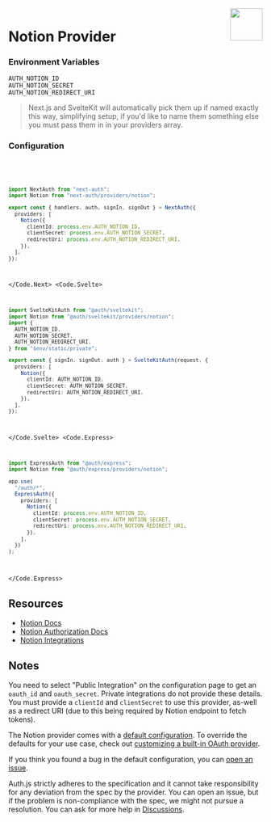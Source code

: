 
<img align="right" src="/img/providers/notion.svg" height="64" width="64" />

# Notion Provider

### Environment Variables

```
AUTH_NOTION_ID
AUTH_NOTION_SECRET
AUTH_NOTION_REDIRECT_URI
```

> Next.js and SvelteKit will automatically pick them up if named exactly this way, simplifying
> setup, if you'd like to name them something else you must pass them in in your providers array.

### Configuration

<Code>
  <Code.Next>

```ts filename="/auth.ts"
import NextAuth from "next-auth";
import Notion from "next-auth/providers/notion";

export const { handlers, auth, signIn, signOut } = NextAuth({
  providers: [
    Notion({
      clientId: process.env.AUTH_NOTION_ID,
      clientSecret: process.env.AUTH_NOTION_SECRET,
      redirectUri: process.env.AUTH_NOTION_REDIRECT_URI,
    }),
  ],
});
```

  </Code.Next>
  <Code.Svelte>

```ts filename="/auth.ts"
import SvelteKitAuth from "@auth/sveltekit";
import Notion from "@auth/sveltekit/providers/notion";
import {
  AUTH_NOTION_ID,
  AUTH_NOTION_SECRET,
  AUTH_NOTION_REDIRECT_URI,
} from "$env/static/private";

export const { signIn, signOut, auth } = SvelteKitAuth(request, {
  providers: [
    Notion({
      clientId: AUTH_NOTION_ID,
      clientSecret: AUTH_NOTION_SECRET,
      redirectUri: AUTH_NOTION_REDIRECT_URI,
    }),
  ],
});
```

  </Code.Svelte>
  <Code.Express>

```ts filename="/src/app.ts"
import ExpressAuth from "@auth/express";
import Notion from "@auth/express/providers/notion";

app.use(
  "/auth/*",
  ExpressAuth({
    providers: [
      Notion({
        clientId: process.env.AUTH_NOTION_ID,
        clientSecret: process.env.AUTH_NOTION_SECRET,
        redirectUri: process.env.AUTH_NOTION_REDIRECT_URI,
      }),
    ],
  })
);
```

  </Code.Express>
</Code>

## Resources

- [Notion Docs](https://developers.notion.com/docs)
- [Notion Authorization Docs](https://developers.notion.com/docs/authorization)
- [Notion Integrations](https://www.notion.so/my-integrations)

## Notes

You need to select "Public Integration" on the configuration page to get an `oauth_id` and `oauth_secret`. Private integrations do not provide these details.
You must provide a `clientId` and `clientSecret` to use this provider, as-well as a redirect URI (due to this being required by Notion endpoint to fetch tokens).

<Callout>

The Notion provider comes with a [default configuration](https://github.com/nextauthjs/next-auth/blob/main/packages/core/src/providers/notion.ts).
To override the defaults for your use case, check out [customizing a built-in OAuth provider](https://authjs.dev/guides/providers/custom-provider#override-default-options).

</Callout>

If you think you found a bug in the default configuration, you can [open an issue](https://authjs.dev/new/provider-issue).

Auth.js strictly adheres to the specification and it cannot take responsibility for any deviation from
the spec by the provider. You can open an issue, but if the problem is non-compliance with the spec,
we might not pursue a resolution. You can ask for more help in [Discussions](https://authjs.dev/new/github-discussions).
